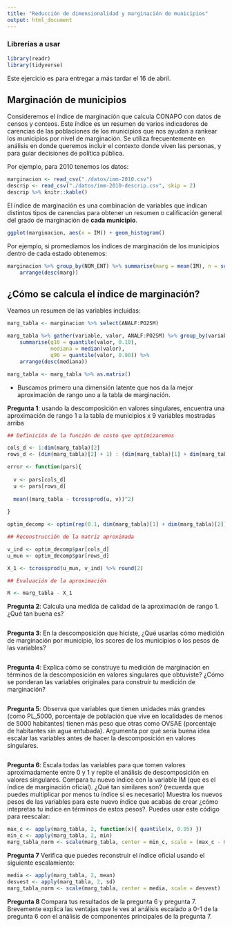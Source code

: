 ```yaml
---
title: "Reducción de dimensionalidad y marginación de municipios"
output: html_document
---
```


### Librerías a usar
```r
library(readr)
library(tidyverse)
```


Este ejercicio es para entregar a más tardar el 16 de abril.

## Marginación de municipios

Consideremos el índice de marginación que calcula CONAPO con datos
de censos y conteos. Este índice es un resumen de varios indicadores de carencias de las
poblaciones de los municipios que nos ayudan a rankear los municipios por nivel de marginación.
Se utiliza frecuentemente en análisis en donde queremos incluir el contexto
donde viven las personas, y para guiar decisiones
de política pública.

Por ejemplo, para 2010 tenemos los datos:

```r
marginacion <- read_csv("./datos/imm-2010.csv")
descrip <- read_csv("./datos/imm-2010-descrip.csv", skip = 2)
descrip %>% knitr::kable()
```

El índice de marginación es una combinación de variables que indican
distintos tipos de carencias para obtener un resumen o calificación general
del grado de marginación de **cada municipio**.

```r
ggplot(marginacion, aes(x = IM)) + geom_histogram()
```

Por ejemplo, si promediamos los índices de marginación de los municipios dentro
de cada estado obtenemos:

```r
marginacion %>% group_by(NOM_ENT) %>% summarise(marg = mean(IM), n = sum(POB_TOT)) %>% 
    arrange(desc(marg))
```

## ¿Cómo se calcula el índice de marginación?

Veamos un resumen de las variables incluidas:

```r
marg_tabla <- marginacion %>% select(ANALF:PO2SM)

marg_tabla %>% gather(variable, valor, ANALF:PO2SM) %>% group_by(variable) %>% 
    summarise(q10 = quantile(valor, 0.10),
              mediana = median(valor), 
              q90 = quantile(valor, 0.90)) %>% 
    arrange(desc(mediana))

marg_tabla <- marg_tabla %>% as.matrix()
```

- Buscamos primero una dimensión latente que nos da la mejor
aproximación de rango uno a la tabla de marginación. 

**Pregunta 1**: usando la descomposición en valores singulares, encuentra una
aproximación de rango 1 a la tabla de municipios x 9 variables mostradas arriba
```r
## Definición de la función de costo que optimizaremos

cols_d <- 1:dim(marg_tabla)[2]
rows_d <- (dim(marg_tabla)[2] + 1) : (dim(marg_tabla)[1] + dim(marg_tabla)[2])

error <- function(pars){
  
  v <- pars[cols_d]
  u <- pars[rows_d]
  
  mean((marg_tabla - tcrossprod(u, v))^2)
    
}

optim_decomp <- optim(rep(0.1, dim(marg_tabla)[1] + dim(marg_tabla)[2]), error, method = "BFGS")
```

```r
## Reconstrucción de la matriz aproximada

v_ind <- optim_decomp$par[cols_d]
u_mun <- optim_decomp$par[rows_d]

X_1 <- tcrossprod(u_mun, v_ind) %>% round(2)
```

```r
## Evaluación de la aproximación

R <- marg_tabla - X_1
```



**Pregunta 2**: Calcula una medida de calidad de la aproximación de rango 1. ¿Qué tan buena es?
```r

```


**Pregunta 3**: En la descomposición que hiciste, ¿Qué usarías cómo medición de marginación por municipio,
los scores de los municipios o los pesos de las variables?
```r

```


**Pregunta 4**: Explica cómo se construye tu medición de marginación en términos
de la descomposición en valores singulares que obtuviste? ¿Cómo se ponderan las
variables originales para construir tu medición de marginación?
```r

```


**Pregunta 5**: Observa que variables que tienen unidades más grandes (como PL_5000, 
porcentaje de población que vive en localidades de menos de 5000 habitantes) tienen
más peso que otras como OVSAE (porcentaje de habitantes sin agua entubada). Argumenta
por qué sería buena idea escalar las variables antes de hacer la descomposición en valores
singulares.
```r

```


**Pregunta 6**: Escala todas las variables para que tomen valores aproximadamente entre 0 y 1 y
repite el análisis de descomposición en valores singulares. Compara tu nuevo índice
con la variable IM (que es el índice de marginación oficial). ¿Qué tan similares son?
(recuerda que puedes multiplicar por menos tu índice si es necesario) Muestra los nuevos
pesos de las variables para este nuevo índice que acabas de crear ¿cómo intepretas tu índice
en términos de estos pesos?. Puedes usar este código
para reescalar:
```r
max_c <- apply(marg_tabla, 2, function(x){ quantile(x, 0.95) })
min_c <- apply(marg_tabla, 2, min)
marg_tabla_norm <- scale(marg_tabla, center = min_c, scale = (max_c - min_c))
```


**Pregunta 7** Verifica que puedes reconstruir el índice oficial usando el siguiente 
escalamiento:
```r
media <- apply(marg_tabla, 2, mean)
desvest <- apply(marg_tabla, 2, sd)
marg_tabla_norm <- scale(marg_tabla, center = media, scale = desvest)
```


**Pregunta 8** Compara tus resultados de la pregunta 6 y pregunta 7. Brevemente explica
las ventajas que le ves al análisis escalado a 0-1 de la pregunta 6 con el análisis
de componentes principales de la pregunta 7.
```r

```



